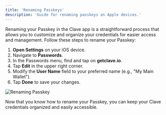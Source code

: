 ```yaml
---
title: 'Renaming Passkeys'
description: 'Guide for renaming passkeys on Apple devices.'
---
```


Renaming your Passkey in the Clave app is a straightforward process that allows you to customize and organize your credentials for easier access and management. Follow these steps to rename your Passkey:

1. **Open Settings** on your iOS device.
2. Navigate to **Passwords**.
3. In the Passwords menu, find and tap on **getclave.io**.
4. Tap **Edit** in the upper right corner.
5. Modify the **User Name** field to your preferred name (e.g., "My Main Wallet").
6. Tap **Done** to save your changes.

![Renaming Passkey](images/hey.png)

Now that you know how to rename your Passkey, you can keep your Clave credentials organized and easily accessible.



